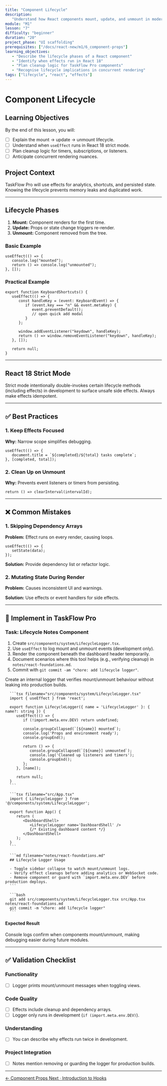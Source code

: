 ```yaml
---
title: "Component Lifecycle"
description:
   "Understand how React components mount, update, and unmount in modern React."
module: "M1"
lesson: "7"
difficulty: "beginner"
duration: "20"
project_phase: "UI scaffolding"
prerequisites: ["/docs/react-new/m1/6_component-props"]
learning_objectives:
   - "Describe the lifecycle phases of a React component"
   - "Identify when effects run in React 18"
   - "Plan cleanup logic for TaskFlow Pro components"
   - "Recognise lifecycle implications in concurrent rendering"
tags: ["lifecycle", "react", "effects"]
---
```



# Component Lifecycle

## Learning Objectives

By the end of this lesson, you will:

-  [ ] Explain the mount → update → unmount lifecycle.
-  [ ] Understand when `useEffect` runs in React 18 strict mode.
-  [ ] Plan cleanup logic for timers, subscriptions, or listeners.
-  [ ] Anticipate concurrent rendering nuances.

## Project Context

TaskFlow Pro will use effects for analytics, shortcuts, and persisted state.
Knowing the lifecycle prevents memory leaks and duplicated work.

---

## Lifecycle Phases

1. **Mount:** Component renders for the first time.
2. **Update:** Props or state change triggers re-render.
3. **Unmount:** Component removed from the tree.

### Basic Example

```tsx
useEffect(() => {
   console.log("mounted");
   return () => console.log("unmounted");
}, []);
```

### Practical Example

```tsx
export function KeyboardShortcuts() {
   useEffect(() => {
      const handleKey = (event: KeyboardEvent) => {
         if (event.key === "n" && event.metaKey) {
            event.preventDefault();
            // open quick add modal
         }
      };

      window.addEventListener("keydown", handleKey);
      return () => window.removeEventListener("keydown", handleKey);
   }, []);

   return null;
}
```

---

## React 18 Strict Mode

Strict mode intentionally double-invokes certain lifecycle methods (including
effects) in development to surface unsafe side effects. Always make effects
idempotent.

---

## ✅ Best Practices

### 1. Keep Effects Focused

**Why:** Narrow scope simplifies debugging.

```tsx
useEffect(() => {
   document.title = `${completed}/${total} tasks complete`;
}, [completed, total]);
```

### 2. Clean Up on Unmount

**Why:** Prevents event listeners or timers from persisting.

```tsx
return () => clearInterval(intervalId);
```

---

## ❌ Common Mistakes

### 1. Skipping Dependency Arrays

**Problem:** Effect runs on every render, causing loops.

```tsx
useEffect(() => {
   setState(data);
});
```

**Solution:** Provide dependency list or refactor logic.

### 2. Mutating State During Render

**Problem:** Causes inconsistent UI and warnings.

**Solution:** Use effects or event handlers for side effects.

---

## 🔨 Implement in TaskFlow Pro

### Task: Lifecycle Notes Component

1. Create `src/components/system/LifecycleLogger.tsx`.
2. Use `useEffect` to log mount and unmount events (development only).
3. Render the component beneath the dashboard header temporarily.
4. Document scenarios where this tool helps (e.g., verifying cleanup) in
   `notes/react-foundations.md`.
5. Commit with `git commit -am "chore: add lifecycle logger"`.

<Accordions type='single' className='mt-4'>
   <Accordion title='Solution Walkthrough'>
      <p>
         Create an internal logger that verifies mount/unmount behaviour without leaking
         into production builds.
      </p>

      ```tsx filename="src/components/system/LifecycleLogger.tsx"
      import { useEffect } from 'react';

      export function LifecycleLogger({ name = 'LifecycleLogger' }: { name?: string }) {
         useEffect(() => {
            if (!import.meta.env.DEV) return undefined;

            console.groupCollapsed(`[${name}] mounted`);
            console.log('Props and environment ready');
            console.groupEnd();

            return () => {
               console.groupCollapsed(`[${name}] unmounted`);
               console.log('Cleaned up listeners and timers');
               console.groupEnd();
            };
         }, [name]);

         return null;
      }
      ```

      ```tsx filename="src/App.tsx"
      import { LifecycleLogger } from '@/components/system/LifecycleLogger';

      export function App() {
         return (
            <DashboardShell>
               <LifecycleLogger name='DashboardShell' />
               {/* Existing dashboard content */}
            </DashboardShell>
         );
      }
      ```

      ```md filename="notes/react-foundations.md"
      ## Lifecycle Logger Usage

      - Toggle sidebar collapse to watch mount/unmount logs.
      - Verify effect cleanups before adding analytics or WebSocket code.
      - Remove component or guard with `import.meta.env.DEV` before production deploys.
      ```

      ```bash
      git add src/components/system/LifecycleLogger.tsx src/App.tsx notes/react-foundations.md
      git commit -m "chore: add lifecycle logger"
      ```

   </Accordion>
</Accordions>

#### Expected Result

Console logs confirm when components mount/unmount, making debugging easier
during future modules.

---

## ✅ Validation Checklist

### Functionality

-  [ ] Logger prints mount/unmount messages when toggling views.

### Code Quality

-  [ ] Effects include cleanup and dependency arrays.
-  [ ] Logger only runs in development (`if (import.meta.env.DEV)`).

### Understanding

-  [ ] You can describe why effects run twice in development.

### Project Integration

-  [ ] Notes mention removing or guarding the logger for production builds.

---

<div className='mt-8 flex justify-between'>
   <a
      href='/docs/react-new/m1/6_component-props'
      className='text-sm font-medium text-muted-foreground hover:text-foreground'
   >
      ← Component Props
   </a>
   <a
      href='/docs/react-new/m1/8_introduction-hooks'
      className='text-sm font-medium text-primary hover:text-primary/80'
   >
      Next · Introduction to Hooks
   </a>
</div>

